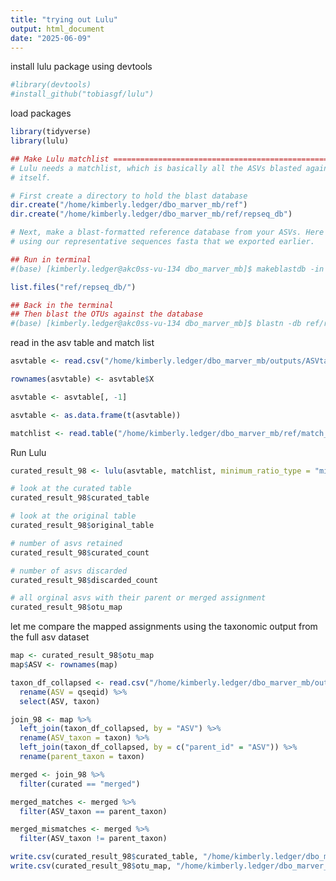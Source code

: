 ```yaml
---
title: "trying out Lulu"
output: html_document
date: "2025-06-09"
---
```


install lulu package using devtools
```r
#library(devtools)
#install_github("tobiasgf/lulu")  
```

load packages
```r
library(tidyverse)
library(lulu)
```

```r
## Make Lulu matchlist =========================================================
# Lulu needs a matchlist, which is basically all the ASVs blasted against
# itself.

# First create a directory to hold the blast database
dir.create("/home/kimberly.ledger/dbo_marver_mb/ref")
dir.create("/home/kimberly.ledger/dbo_marver_mb/ref/repseq_db")

# Next, make a blast-formatted reference database from your ASVs. Here we are
# using our representative sequences fasta that we exported earlier.

## Run in terminal 
#(base) [kimberly.ledger@akc0ss-vu-134 dbo_marver_mb]$ makeblastdb -in outputs/myasvs.fasta -dbtype nucl -out ref/repseq_db/repseq_db

list.files("ref/repseq_db/")

## Back in the terminal
## Then blast the OTUs against the database
#(base) [kimberly.ledger@akc0ss-vu-134 dbo_marver_mb]$ blastn -db ref/repseq_db/repseq_db -outfmt '6 qseqid sseqid pident' -out ref/match_list.txt -qcov_hsp_perc 80 -perc_identity 84 -query outputs/myasvs.fasta
```

read in the asv table and match list 
```r
asvtable <- read.csv("/home/kimberly.ledger/dbo_marver_mb/outputs/ASVtable.csv") 

rownames(asvtable) <- asvtable$X

asvtable <- asvtable[, -1]

asvtable <- as.data.frame(t(asvtable))

matchlist <- read.table("/home/kimberly.ledger/dbo_marver_mb/ref/match_list.txt", header=FALSE,as.is=TRUE, stringsAsFactors=FALSE)
```

Run Lulu
```r
curated_result_98 <- lulu(asvtable, matchlist, minimum_ratio_type = "min", minimum_ratio = 1, minimum_match = 98, minimum_relative_cooccurence = 0.95)
```


```r
# look at the curated table
curated_result_98$curated_table

# look at the original table
curated_result_98$original_table

# number of asvs retained 
curated_result_98$curated_count

# number of asvs discarded 
curated_result_98$discarded_count

# all orginal asvs with their parent or merged assignment 
curated_result_98$otu_map
```

let me compare the mapped assignments using the taxonomic output from the full asv dataset 
```r
map <- curated_result_98$otu_map
map$ASV <- rownames(map)

taxon_df_collapsed <- read.csv("/home/kimberly.ledger/dbo_marver_mb/outputs/taxonomy_20250609_collapsed.csv") %>% 
  rename(ASV = qseqid) %>%
  select(ASV, taxon)

join_98 <- map %>%
  left_join(taxon_df_collapsed, by = "ASV") %>%
  rename(ASV_taxon = taxon) %>%
  left_join(taxon_df_collapsed, by = c("parent_id" = "ASV")) %>%
  rename(parent_taxon = taxon)

merged <- join_98 %>%
  filter(curated == "merged")

merged_matches <- merged %>%
  filter(ASV_taxon == parent_taxon)

merged_mismatches <- merged %>%
  filter(ASV_taxon != parent_taxon)
```

```r
write.csv(curated_result_98$curated_table, "/home/kimberly.ledger/dbo_marver_mb/ref/asvtable_lulu98.csv")
write.csv(curated_result_98$otu_map, "/home/kimberly.ledger/dbo_marver_mb/ref/asvmap_lulu98.csv")
```

